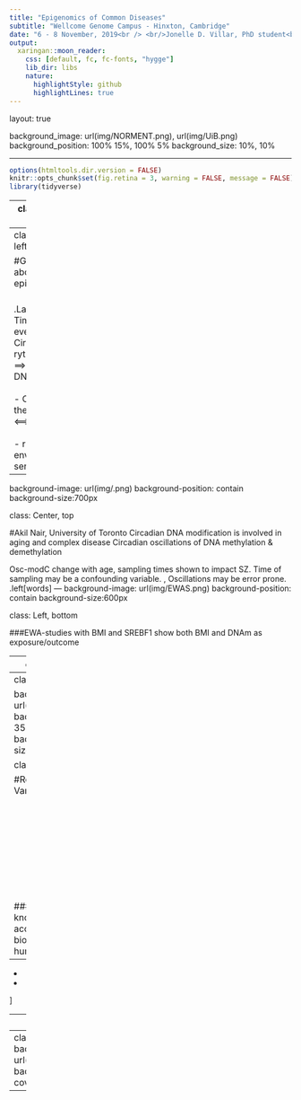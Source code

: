 ```yaml
---
title: "Epigenomics of Common Diseases"
subtitle: "Wellcome Genome Campus - Hinxton, Cambridge"
date: "6 - 8 November, 2019<br /> <br/>Jonelle D. Villar, PhD student<br /> Epigenetics and Multiomics Group"
output: 
  xaringan::moon_reader:
    css: [default, fc, fc-fonts, "hygge"]
    lib_dir: libs
    nature:
      highlightStyle: github
      highlightLines: true
---
```

layout: true

background_image: url(img/NORMENT.png), url(img/UiB.png)
background_position: 100% 15%, 100% 5%
background_size: 10%, 10%

---

```r
options(htmltools.dir.version = FALSE)
knitr::opts_chunk$set(fig.retina = 3, warning = FALSE, message = FALSE)
library(tidyverse) 

```

---
class: middle, bottom 

background-image: url(img/TandL.jpg)
background-position: cover
background-size:910px

#What impressed me most about the trip to Hinxton?

---
class: middle, left

#Great talks about epigenetics<br /> <br />

.Large[
-  Timing is everything - Circadian rythms  ⟹influence DNAm<br /> <br />
-  Chicken or the egg? -  BMI ⟺ DNAm<br /> <br />
-  rDNA is environmentally sensitive]



---
background-image: url(img/.png)
background-position: contain
background-size:700px

class: Center, top


#Akil Nair, University of Toronto
Circadian DNA modification is involved in aging and complex disease
Circadian oscillations of DNA methylation & demethylation

Osc-modC change with age, sampling times shown to impact SZ. Time of sampling may be a confounding variable. , Oscillations may be error prone. 
.left[words]
---
background-image: url(img/EWAS.png)
background-position: contain
background-size:600px

class: Left, bottom

###EWA-studies with BMI and SREBF1 show both BMI and DNAm as exposure/outcome 


---
class: Center, top

background-image: url(img/Rakyan.png),(img/variants.png)
background-position: 35% 30%, 65% 20%
background-size:600px


#Vardhman Rakyan - Queen Mary, University of London<br /> <br /> <br /> <br /> <br /> <br /> <br /> <br /> <br /> <br />
.large[
-  rDNA is sensitive to environmental challenges<br /> <br />
-  Adenine "attracts" DNAm at promoter sites, while cytosine does not<br /> <br />
-  rDNA can display changes to DNA, masquerading as "epigenetic" effects]


---
class: Center, top

background-image: url(img/aDNA_age.png)
background-position: 35% 30%
background-size:650px

class: Center, top

#Robert Lowe & Vardhman Rakyan<br /> <br /> <br /> <br /> <br /> <br /> <br /> <br /> <br /> <br />

###DNAm is currently known to be the most accurate molecular biomarker of age in humans.
.large[
-
-
-

]

---
class: Center, top

background-image: url(img/group2019.jpeg)
background-position: contain
background-size:910px

# **Acknowledgements**<br /> <br /> <br /> <br /> <br /< <br /> <br /> <br /> <br /> <br /> <br /> <br /> <br /> <br /> <br/> With special thanks to Stéphanie for driving!

---
class: middle, center 
background-image: url(img/Happy2020.jpg)
background-position: cover

---











